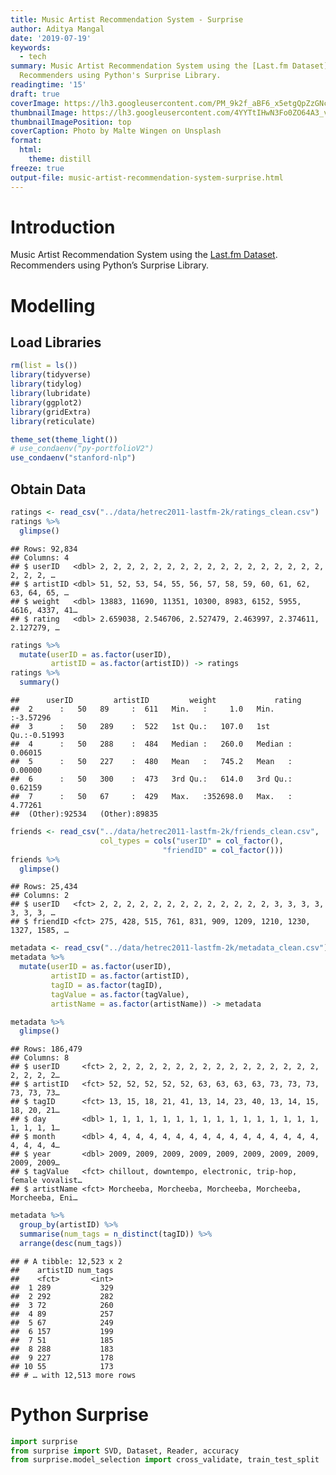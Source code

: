 ```yaml
---
title: Music Artist Recommendation System - Surprise
author: Aditya Mangal
date: '2019-07-19'
keywords:
  - tech
summary: Music Artist Recommendation System using the [Last.fm Dataset](https://grouplens.org/datasets/hetrec-2011/).
  Recommenders using Python's Surprise Library.
readingtime: '15'
draft: true
coverImage: https://lh3.googleusercontent.com/PM_9k2f_aBF6_x5etgQpZzGNcQ6s8YgPVuFiVXqwcKZU3pmy9xsxvZcpb-NFZA7g9xFr38jJSwtiB_AMApLB7YHvK-imvjD31zSAGmRHB5Wk7h593uyZ48OD6suGUhG5B8Mi_hwqw-DLauTIaLSctW5JK9X4-rw2m0WOVf8kQRxG7GggWvyuD8gg0Dyy-AtER3AdMn2jG7upYXYs63MT940AHq826hq36vz2_c99_gUrFGDnnjsN4YnlpDFTYwzyjvglGJjtWzrGYnEZbLNvG9ifYxtzELvXhTtTYKwVAufOi-88g1OtLrddcBgN_izobnCesRnANY4abdcSNs5rkb9_BpYMJGA6_yPAkd1Bte7yDFeMzQ0myZW5MhW9tx5ZXyX5c59nqRpVwRbrrfkQxg2HxhZPjRNeirCe7oWsvcqJnp3rXIIkv74EaD2Hm37A55A1Orj8TXWyfPAA3Ixo-HOiU-uLt2EWQKCWRX6kia8457VlE_OHmnfIBdD7smvL5OVvZv0BNoTmnamiLJL7WvyZftfanwUQmfjiaXyvgBnk3RbROuBsFh6Ep4sVIza18RV_Ftc2EGIlxYH2wxUndUTvGMrnjC-hfIK_sEgCbvQup6-SSYe0iC7w5BvT5IXvmg2eFd99fiRxlVTqr1qfSWpp6AxmcbIEjQHRVaBvqeVn05XcCFO22ZYoFienq6JhyXu5X6TmoI1HA_PXPsDY4iCXfg=w2602-h1734-no
thumbnailImage: https://lh3.googleusercontent.com/4YYTtIHwN3Fo0ZO64A3_vTJd9sPnN-Gt4aC6Ae6D-4Ll3pUIkPy6L_0kzA_b1snFGWvOqlijjnB7q9VhkGsytIHtZquOl9iGZcNizV46_o4p7xUl_wvFT8wW4LAAf6TzkHD_lklURhCujLczN6VZgwtfLmPJgV4AARu-jv3uDAm2lOL1wJLx1fizS_D6Ta7L3dQTUBM5hS6zu5xNrXNTQC1oTNnFhoYSsKkoVmtiZQB-CblkHxWdWk1C7iT80u8GfWpGv91EszIErFxR7_reyzc5ATE3PYcXo_IND77hu8HfVShEDo6zLTknQwZ4sf8QvPcIRWAnd3skB0bXliz-ktFhrxzwJvmf92cmUgGCEVCh6bCF35ABoi5kZv3DXXwFDGVQp_LHzx1bbLRj1o22EeJKCry03tJx8gMB9mP2XBhpnMW9rA0UhneMXweqqUwh7R2JFJhI8C8MmgwMiatV_cxQeZhYvKOFqd9ALGuo9mhdCCdYhXfiYP-DthpwTS427F6LutIap8Ky_yUqy66Anm6x4xOG4pSrKSYMoIF-V9Hbg02clR7DrZrPatY0iNvsiFboP7pw-njBqv_lXMXS_9ca33IiuJ1ZcrHJeA8wLzjh_R9uuoWJjRp8XIoGNEapyLbLLITc9bYChyNiP9bPNldpD2tqMXNC6mY2i2_oe_NsRCoZvr1C_ZVgYCHTH6ufc-e2PcKVHsEYdF2uOKw4F95-VQ=w750-h500-no
thumbnailImagePosition: top
coverCaption: Photo by Malte Wingen on Unsplash
format:
  html:
    theme: distill
freeze: true
output-file: music-artist-recommendation-system-surprise.html
---
```


# Introduction
Music Artist Recommendation System using the [Last.fm Dataset](https://grouplens.org/datasets/hetrec-2011/). Recommenders using Python’s Surprise Library.

# Modelling

## Load Libraries
```r
rm(list = ls())
library(tidyverse)
library(tidylog)
library(lubridate)
library(ggplot2)
library(gridExtra)
library(reticulate)

theme_set(theme_light())
# use_condaenv("py-portfolioV2")
use_condaenv("stanford-nlp")
```

## Obtain Data
```r
ratings <- read_csv("../data/hetrec2011-lastfm-2k/ratings_clean.csv")
ratings %>%
  glimpse()
```
```
## Rows: 92,834
## Columns: 4
## $ userID   <dbl> 2, 2, 2, 2, 2, 2, 2, 2, 2, 2, 2, 2, 2, 2, 2, 2, 2, 2, 2, 2, …
## $ artistID <dbl> 51, 52, 53, 54, 55, 56, 57, 58, 59, 60, 61, 62, 63, 64, 65, …
## $ weight   <dbl> 13883, 11690, 11351, 10300, 8983, 6152, 5955, 4616, 4337, 41…
## $ rating   <dbl> 2.659038, 2.546706, 2.527479, 2.463997, 2.374611, 2.127279, …
```
```r
ratings %>%
  mutate(userID = as.factor(userID),
         artistID = as.factor(artistID)) -> ratings
ratings %>%
  summary()
```
```
##      userID         artistID         weight             rating
##  2      :   50   89     :  611   Min.   :     1.0   Min.   :-3.57296
##  3      :   50   289    :  522   1st Qu.:   107.0   1st Qu.:-0.51993
##  4      :   50   288    :  484   Median :   260.0   Median : 0.06015
##  5      :   50   227    :  480   Mean   :   745.2   Mean   : 0.00000
##  6      :   50   300    :  473   3rd Qu.:   614.0   3rd Qu.: 0.62159
##  7      :   50   67     :  429   Max.   :352698.0   Max.   : 4.77261
##  (Other):92534   (Other):89835
```
```r
friends <- read_csv("../data/hetrec2011-lastfm-2k/friends_clean.csv",
                    col_types = cols("userID" = col_factor(),
                                  "friendID" = col_factor()))
friends %>%
  glimpse()
```
```
## Rows: 25,434
## Columns: 2
## $ userID   <fct> 2, 2, 2, 2, 2, 2, 2, 2, 2, 2, 2, 2, 2, 3, 3, 3, 3, 3, 3, 3, …
## $ friendID <fct> 275, 428, 515, 761, 831, 909, 1209, 1210, 1230, 1327, 1585, …
```
```r
metadata <- read_csv("../data/hetrec2011-lastfm-2k/metadata_clean.csv")
metadata %>%
  mutate(userID = as.factor(userID),
         artistID = as.factor(artistID),
         tagID = as.factor(tagID),
         tagValue = as.factor(tagValue),
         artistName = as.factor(artistName)) -> metadata
```
```r
metadata %>%
  glimpse()
```
```
## Rows: 186,479
## Columns: 8
## $ userID     <fct> 2, 2, 2, 2, 2, 2, 2, 2, 2, 2, 2, 2, 2, 2, 2, 2, 2, 2, 2, 2…
## $ artistID   <fct> 52, 52, 52, 52, 52, 63, 63, 63, 63, 73, 73, 73, 73, 73, 73…
## $ tagID      <fct> 13, 15, 18, 21, 41, 13, 14, 23, 40, 13, 14, 15, 18, 20, 21…
## $ day        <dbl> 1, 1, 1, 1, 1, 1, 1, 1, 1, 1, 1, 1, 1, 1, 1, 1, 1, 1, 1, 1…
## $ month      <dbl> 4, 4, 4, 4, 4, 4, 4, 4, 4, 4, 4, 4, 4, 4, 4, 4, 4, 4, 4, 4…
## $ year       <dbl> 2009, 2009, 2009, 2009, 2009, 2009, 2009, 2009, 2009, 2009…
## $ tagValue   <fct> chillout, downtempo, electronic, trip-hop, female vovalist…
## $ artistName <fct> Morcheeba, Morcheeba, Morcheeba, Morcheeba, Morcheeba, Eni…
```
```r
metadata %>%
  group_by(artistID) %>%
  summarise(num_tags = n_distinct(tagID)) %>%
  arrange(desc(num_tags))
```
```
## # A tibble: 12,523 x 2
##    artistID num_tags
##    <fct>       <int>
##  1 289           329
##  2 292           282
##  3 72            260
##  4 89            257
##  5 67            249
##  6 157           199
##  7 51            185
##  8 288           183
##  9 227           178
## 10 55            173
## # … with 12,513 more rows
```

# Python Surprise
```python
import surprise
from surprise import SVD, Dataset, Reader, accuracy
from surprise.model_selection import cross_validate, train_test_split
```

